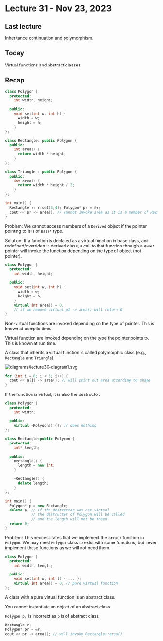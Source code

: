 # Lecture 31 - Nov 23, 2023

## Last lecture

Inheritance continuation and polymorphism.

## Today

Virtual functions and abstract classes. 

## Recap

```cpp
class Polygon {
  protected:
    int width, height;

  public:
    void set(int w, int h) {
      width = w;
      height = h;
    }
};

class Rectangle: public Polygon {
  public:
    int area() {
      return width * height;
    }
};

class Triangle : public Polygon {
  public:
    int area() {
      return width * height / 2;
    }
};

int main() {
  Rectangle r; r.set(3,4); Polygon* pr = &r;
  cout << pr -> area(); // cannot invoke area as it is a member of Rectangle
}
```

Problem: We cannot access members of a `Derived` object if the pointer pointing
to it is of `Base*` type.

Solution: If a function is declared as a virtual function in base class, and
redefined/overriden in derived class, a call to that function through a `Base*`
pointer will invoke the function depending on the type of object (not pointer).

```cpp
class Polygon {
  protected:
    int width, height;

  public:
    void set(int w, int h) {
      width = w;
      height = h;
    }
    virtual int area() = 0;
    // if we remove virtual p1 -> area() will return 0
}
```

Non-virtual functions are invoked depending on the type of pointer. This is
known at compile time.

Virtual function are invoked depending on the type the pointer points to. This
is known at run time.

A class that inherits a virtual function is called polymorphic class (e.g.,
`Rectangle` and `Triangle`)

<img src="diagrams/lecture30-diagram1.svg" alt="diagrams/lecture30-diagram1.svg">

```cpp
for (int i = 0; i < 3; i++) {
  cout << a[i] -> area(); // will print out area according to shape
}
```

If the function is virtual, it is also the destructor.

```cpp
class Polygon {
  protected:
    int width;

  public:
    virtual ~Polygon() {}; // does nothing
};

class Rectangle:public Polygon {
  protected:
    int* length;

  public:
    Rectangle() {
      length = new int;
    }

    ~Rectangle() {
      delete length;
    }
};

int main() {
  Polygon* p = new Rectangle;
  delete p; // if the destructor was not virtual
            // the destructor of Polygon will be called
            // and the length will not be freed
  return 0;
}
```

Problem: This neccessitates that we implement the `area()` function in
`Polygon`. We may need `Polygon` class to exist with some functions, but never
implement these functions as we will not need them.

```cpp
class Polygon {
  protected:
    int width, length;

  public:
    void set(int w, int l) { ... };
    virtual int area() = 0; // pure virtual function
};
```

A class with a pure virtual function is an abstract class.

You cannot instantiate an object of an abstract class.

`Polygon p;` is incorrect as `p` is of abstract class.

```cpp
Rectangle r;
Polygon* pr = &r;
cout << pr -> area(); // will invoke Rectangle::area()
```
